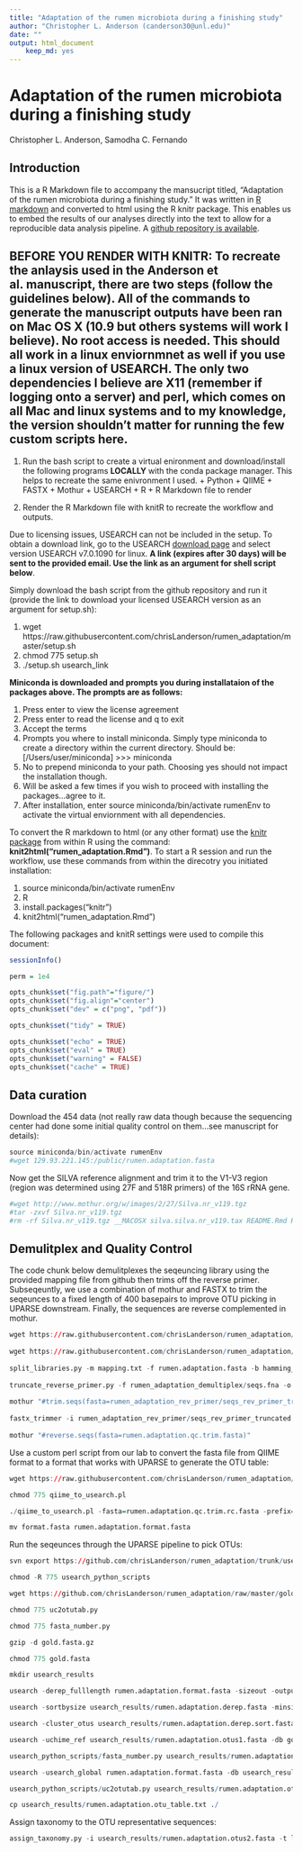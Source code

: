```yaml
---
title: "Adaptation of the rumen microbiota during a finishing study"
author: "Christopher L. Anderson (canderson30@unl.edu)"
date: ""
output: html_document
    keep_md: yes
---
```


# Adaptation of the rumen microbiota during a finishing study
Christopher L. Anderson, Samodha C. Fernando

## Introduction
This is a R Markdown file to accompany the mansucript titled, "Adaptation of the rumen microbiota during a finishing study." It was written in [R markdown](http://rmarkdown.rstudio.com) and converted to html using the R knitr package. This enables us to embed the results of our analyses directly into the text to allow for a reproducible data analysis pipeline. A [github repository is available](https://github.com/chrisLanderson/rumen_adaptation). 

## **BEFORE YOU RENDER WITH KNITR**: To recreate the anlaysis used in the Anderson et al. manuscript,  there are two steps (follow the guidelines below). All of the commands to generate the manuscript outputs have been ran on Mac OS X (10.9 but others systems will work I believe). No root access is needed. This should all work in a linux enviornmnet as well if you use a linux version of USEARCH. The only two dependencies I believe are X11 (remember if logging onto a server) and perl, which comes on all Mac and linux systems and to my knowledge, the version shouldn't matter for running the few custom scripts here.

  1. Run the bash script to create a virtual enironment and download/install the following programs **LOCALLY** with the conda package manager. This helps to recreate the same enivronment I used.
    + Python
    + QIIME
    + FASTX
    + Mothur
    + USEARCH
    + R
    + R Markdown file to render
    
  2. Render the R Markdown file with knitR to recreate the workflow and outputs.

Due to licensing issues, USEARCH can not be included in the setup. To obtain a download link, go to the USEARCH [download page](http://www.drive5.com/usearch/download.html) and select version USEARCH v7.0.1090 for linux. **A link (expires after 30 days) will be sent to the provided email. Use the link as an argument for shell script below**.

Simply download the bash script from the github repository and run it (provide the link to download your licensed USEARCH version as an argument for setup.sh):

  1. wget https://raw.githubusercontent.com/chrisLanderson/rumen_adaptation/master/setup.sh
  2. chmod 775 setup.sh 
  3. ./setup.sh usearch_link

**Miniconda is downloaded and prompts you during installataion of the packages above. The prompts are as follows:**

  1. Press enter to view the license agreement
  2. Press enter to read the license and q to exit
  3. Accept the terms
  4. Prompts you where to install miniconda.  Simply type miniconda to create a directory within the current directory. Should be:
  [/Users/user/miniconda] >>> miniconda
  5. No to prepend miniconda to your path.  Choosing yes should not impact the installation though.
  6. Will be asked a few times if you wish to proceed with installing the packages...agree to it.
  7. After installation, enter source miniconda/bin/activate rumenEnv to activate the virtual enviornment with all dependencies.
  

To convert the R markdown to html (or any other format) use the [knitr package](http://yihui.name/knitr/) from within R using the command: **knit2html("rumen_adaptation.Rmd")**. To start a R session and run the workflow, use these commands from within the  direcotry you initiated installation:

  1. source miniconda/bin/activate rumenEnv
  2. R
  3. install.packages("knitr")
  4. knit2html("rumen_adaptation.Rmd")

The following packages and knitR settings were used to compile this document:

```r

sessionInfo()

perm = 1e4
```

```r
opts_chunk$set("fig.path"="figure/")
opts_chunk$set("fig.align"="center")
opts_chunk$set("dev" = c("png", "pdf"))

opts_chunk$set("tidy" = TRUE)

opts_chunk$set("echo" = TRUE)
opts_chunk$set("eval" = TRUE)
opts_chunk$set("warning" = FALSE)
opts_chunk$set("cache" = TRUE)
```

## Data curation

Download the 454 data (not really raw data though because the sequencing center had done some initial quality control on them...see manuscript for details):
```r
source miniconda/bin/activate rumenEnv
#wget 129.93.221.145:/public/rumen.adaptation.fasta
```

Now  get the SILVA reference alignment and trim it to the V1-V3 region (region was determined using 27F and 518R primers) of the 16S rRNA gene.
```r
#wget http://www.mothur.org/w/images/2/27/Silva.nr_v119.tgz
#tar -zxvf Silva.nr_v119.tgz
#rm -rf Silva.nr_v119.tgz __MACOSX silva.silva.nr_v119.tax README.Rmd README.html README.md
```

## Demulitplex and Quality Control

The code chunk below demulitplexes the seqeuncing library using the provided mapping file from github then trims off the reverse primer.  Subseqeuntly, we use a combination of mothur and FASTX to trim the seqeunces to a fixed length of 400 basepairs to improve OTU picking in UPARSE downstream. Finally, the sequences are reverse complemented in mothur.

```r

wget https://raw.githubusercontent.com/chrisLanderson/rumen_adaptation/master/mapping.txt
  
wget https://raw.githubusercontent.com/chrisLanderson/rumen_adaptation/master/qiime_parameters_working.txt
  
split_libraries.py -m mapping.txt -f rumen.adaptation.fasta -b hamming_8 -l 0 -L 1000 -M 1 -o rumen_adaptation_demultiplex
  
truncate_reverse_primer.py -f rumen_adaptation_demultiplex/seqs.fna -o rumen_adaptation_rev_primer -m mapping.txt -z truncate_only -M 2
  
mothur "#trim.seqs(fasta=rumen_adaptation_rev_primer/seqs_rev_primer_truncated.fna, minlength=400)"
  
fastx_trimmer -i rumen_adaptation_rev_primer/seqs_rev_primer_truncated.trim.fasta -l 400 -o rumen.adaptation.qc.trim.fasta
 
mothur "#reverse.seqs(fasta=rumen.adaptation.qc.trim.fasta)"
```

Use a custom perl script from our lab to convert the fasta file from QIIME format to a format that works with UPARSE to generate the OTU table:

```r
wget https://raw.githubusercontent.com/chrisLanderson/rumen_adaptation/master/qiime_to_usearch.pl

chmod 775 qiime_to_usearch.pl

./qiime_to_usearch.pl -fasta=rumen.adaptation.qc.trim.rc.fasta -prefix=rumen

mv format.fasta rumen.adaptation.format.fasta
```

Run the seqeunces through the UPARSE pipeline to pick OTUs:
```r
svn export https://github.com/chrisLanderson/rumen_adaptation/trunk/usearch_python_scripts

chmod -R 775 usearch_python_scripts

wget https://github.com/chrisLanderson/rumen_adaptation/raw/master/gold.fasta.gz

chmod 775 uc2otutab.py

chmod 775 fasta_number.py

gzip -d gold.fasta.gz

chmod 775 gold.fasta

mkdir usearch_results

usearch -derep_fulllength rumen.adaptation.format.fasta -sizeout -output usearch_results/rumen.adaptation.derep.fasta

usearch -sortbysize usearch_results/rumen.adaptation.derep.fasta -minsize 2 -output usearch_results/rumen.adaptation.derep.sort.fasta

usearch -cluster_otus usearch_results/rumen.adaptation.derep.sort.fasta -otus usearch_results/rumen.adaptation.otus1.fasta

usearch -uchime_ref usearch_results/rumen.adaptation.otus1.fasta -db gold.fasta -strand plus -nonchimeras usearch_results/rumen.adaptation.otus1.nonchimera.fasta

usearch_python_scripts/fasta_number.py usearch_results/rumen.adaptation.otus1.nonchimera.fasta > usearch_results/rumen.adaptation.otus2.fasta

usearch -usearch_global rumen.adaptation.format.fasta -db usearch_results/rumen.adaptation.otus2.fasta -strand plus -id 0.97 -uc usearch_results/rumen.adaptation.otu_map.uc

usearch_python_scripts/uc2otutab.py usearch_results/rumen.adaptation.otu_map.uc > usearch_results/rumen.adaptation.otu_table.txt

cp usearch_results/rumen.adaptation.otu_table.txt ./
```

Assign taxonomy to the OTU representative sequences:
```r
assign_taxonomy.py -i usearch_results/rumen.adaptation.otus2.fasta -t lib/python2.7/site-packages/qiime_default_reference/gg_13_8_otus/taxonomy/97_otu_taxonomy.txt -r lib/python2.7/site-packages/qiime_default_reference/gg_13_8_otus/rep_set/97_otus.fasta -o assign_gg_taxa -m mothur
```


